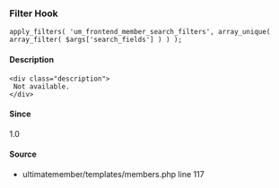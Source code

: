 
### Filter Hook    
    
```
apply_filters( 'um_frontend_member_search_filters', array_unique( array_filter( $args['search_fields'] ) ) );
```

#### Description
    <div class="description">
     Not available.
    </div>

#### Since
<div class="description">
1.0
</div>

#### Source
  - <Link href="/developer/files/templates-members#source-view.117">ultimatemember/templates/members.php</Link> <Link href="/developer/files/templates-members#source-view.117">line 117</Link>

